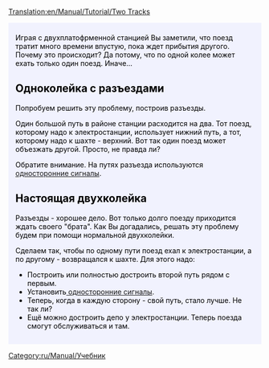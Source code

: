 [[Translation:en/Manual/Tutorial/Two Tracks]]

{{en/Tabs|3|2
|ru/Manual/Tutorial/Две платформы|1. Две платформы<!--
-->|ru/Manual/Tutorial/Две колеи|2. Две колеи<!--
-->|ru/Manual/Tutorial/Простая сеть|3. Простая сеть}}
<div style="padding:.5em 1em 1em 1em; border-top:none; background-color:#f1f2fe; color:#000;">
{{ru/Manual/Tutorial/Учебник}}
Играя с двухплатофрменной станцией Вы заметили, что поезд тратит много времени впустую, пока ждет прибытия другого.
Почему это происходит? Да потому, что по одной колее может ехать только один поезд. Иначе...

== Одноколейка с разъездами ==
Попробуем решить эту проблему, построив разъезды.
{{en/Phototable|[[File:en/Manual/Tutorial/PartlyDoubleTracks.png|400px]]|Разъезд.|none}}

Один большой путь в районе станции расходится на два. Тот поезд, которому надо к электростанции, использует нижний путь, а тот, которому надо к шахте - верхний. Вот так один поезд может объезжать другой. Просто, не правда ли?

Обратите внимание. На путях разъезда используются [[ru/Manual/Сигналы#odnostoronnii-obychnyi-signal|односторонние сигналы]].

== Настоящая двухколейка ==
Разъезды - хорошее дело. Вот только долго поезду приходится ждать своего "брата". Как Вы догадались, решать эту проблему будем при помощи нормальной двухколейки.
{{en/Phototable|[[File:en/Manual/Tutorial/FullyDoubleTracks.png|400px]]|Двухколеечка.|none}}

Сделаем так, чтобы по одному пути поезд ехал к электростанции, а по другому - возвращался к шахте. Для этого надо:

* Построить или полностью достроить второй путь рядом с первым.
* Установить[[ru/Manual/Сигналы#odnostoronnii-obychnyi-signal| односторонние сигналы]].
* Теперь, когда в каждую сторону - свой путь, стало лучше. Не так ли?
* Ещё можно достроить депо у электростанции. Теперь поезда смогут обслуживаться и там.

</div>
[[Category:ru/Manual/Учебник]]
